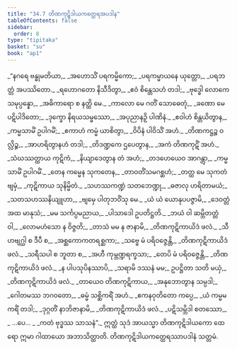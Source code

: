 ```yaml
---
title: "34.7 တိဏကုဋိဒါယကတ္ထေရအပဒါန"
tableOfContents: false
sidebar:
  order: 8
type: "tipitaka"
basket: "su"
book: "ap1"
---
```



<DynamicBreadcrumb />

<Division number="74" book="ap1">

<Paragraph number="3800" type="verses" book="ap1">
_“နဂရေ ဗန္ဓုမတိယာ,_  
_အဟောသိံ ပရကမ္မိကော;_  
_ပရကမ္မာယနေ ယုတ္တော,_  
_ပရဘတ္တံ အပဿိတော._  

</Paragraph>

</Division>
<Division number="75" book="ap1">

<Paragraph number="3801" type="verses" book="ap1">
_ရဟောဂတော နိသီဒိတွာ,_  
_ဧဝံ စိန္တေသဟံ တဒါ;_  
_ဗုဒ္ဓေါ လောကေ သမုပ္ပန္နော,_  
_အဓိကာရော စ နတ္ထိ မေ._  

</Paragraph>

</Division>
<Division number="76" book="ap1">

<Paragraph number="3802" type="verses" book="ap1">
_ကာလော မေ ဂတိံ သောဓေတုံ,_  
_ခဏော မေ ပဋိပါဒိတော;_  
_ဒုက္ခော နိရယသမ္ဖဿော,_  
_အပုညာနဉှိ ပါဏိနံ._  

</Paragraph>

</Division>
<Division number="77" book="ap1">

<Paragraph number="3803" type="verses" book="ap1">
_ဧဝါဟံ စိန္တယိတွာန,_  
_ကမ္မသာမိံ ဥပါဂမိံ;_  
_ဧကာဟံ ကမ္မံ ယာစိတွာ,_  
_ဝိပိနံ ပါဝိသိံ အဟံ._  

</Paragraph>

</Division>
<Division number="78" book="ap1">

<Paragraph number="3804" type="verses" book="ap1">
_တိဏကဋ္ဌဉ္စ ဝလ္လိဉ္စ,_  
_အာဟရိတွာနဟံ တဒါ;_  
_တိဒဏ္ဍကေ ဌပေတွာန,_  
_အကံ တိဏကုဋိံ အဟံ._  

</Paragraph>

</Division>
<Division number="79" book="ap1">

<Paragraph number="3805" type="verses" book="ap1">
_သံဃဿတ္ထာယ ကုဋိကံ,_  
_နိယျာဒေတွာန တံ အဟံ;_  
_တဒဟေယေဝ အာဂန္တွာ,_  
_ကမ္မသာမိံ ဥပါဂမိံ._  

</Paragraph>

</Division>
<Division number="80" book="ap1">

<Paragraph number="3806" type="verses" book="ap1">
_တေန ကမ္မေန သုကတေန,_  
_တာဝတိံသမဂစ္ဆဟံ;_  
_တတ္ထ မေ သုကတံ ဗျမှံ,_  
_ကုဋိကာယ သုနိမ္မိတံ._  

</Paragraph>

</Division>
<Division number="81" book="ap1">

<Paragraph number="3807" type="verses" book="ap1">
_သဟဿကဏ္ဍံ သတဘေဏ္ဍု,_  
_ဓဇာလု ဟရိတာမယံ;_  
_သတသဟဿနိယျူဟာ,_  
_ဗျမှေ ပါတုဘဝိံသု မေ._  

</Paragraph>

</Division>
<Division number="82" book="ap1">

<Paragraph number="3808" type="verses" book="ap1">
_ယံ ယံ ယောနုပပဇ္ဇာမိ,_  
_ဒေဝတ္တံ အထ မာနုသံ;_  
_မမ သင်္ကပ္ပမညာယ,_  
_ပါသာဒေါ ဥပတိဋ္ဌတိ._  

</Paragraph>

</Division>
<Division number="83" book="ap1">

<Paragraph number="3809" type="verses" book="ap1">
_ဘယံ ဝါ ဆမ္ဘိတတ္တံ ဝါ,_  
_လောမဟံသော န ဝိဇ္ဇတိ;_  
_တာသံ မမ န ဇာနာမိ,_  
_တိဏကုဋိကာယိဒံ ဖလံ._  

</Paragraph>

</Division>
<Division number="84" book="ap1">

<Paragraph number="3810" type="verses" book="ap1">
_သီဟဗျဂ္ဃါ စ ဒီပီ စ,_  
_အစ္ဆကောကတရစ္ဆကာ;_  
_သဗ္ဗေ မံ ပရိဝဇ္ဇေန္တိ,_  
_တိဏကုဋိကာယိဒံ ဖလံ._  

</Paragraph>

</Division>
<Division number="85" book="ap1">

<Paragraph number="3811" type="verses" book="ap1">
_သရီသပါ စ ဘူတာ စ,_  
_အဟီ ကုမ္ဘဏ္ဍရက္ခသာ;_  
_တေပိ မံ ပရိဝဇ္ဇေန္တိ,_  
_တိဏကုဋိကာယိဒံ ဖလံ._  

</Paragraph>

</Division>
<Division number="86" book="ap1">

<Paragraph number="3812" type="verses" book="ap1">
_န ပါပသုပိနဿာပိ,_  
_သရာမိ ဒဿနံ မမ;_  
ဥပဋ္ဌိတာ သတိ မယှံ,_  
_တိဏကုဋိကာယိဒံ ဖလံ._  

</Paragraph>

</Division>
<Division number="87" book="ap1">

<Paragraph number="3813" type="verses" book="ap1">
_တာယေဝ တိဏကုဋိကာယ,_  
_အနုဘောတွာန သမ္ပဒါ;_  
_ဂေါတမဿ ဘဂဝတော,_  
_ဓမ္မံ သစ္ဆိကရိံ အဟံ._  

</Paragraph>

</Division>
<Division number="88" book="ap1">

<Paragraph number="3814" type="verses" book="ap1">
_ဧကနဝုတိတော ကပ္ပေ,_  
_ယံ ကမ္မမကရိံ တဒါ;_  
_ဒုဂ္ဂတိံ နာဘိဇာနာမိ,_  
_တိဏကုဋိကာယိဒံ ဖလံ._  

</Paragraph>

</Division>
<Division number="89" book="ap1">

<Paragraph number="3815" type="verses" book="ap1">
_ပဋိသမ္ဘိဒါ စတဿော,_  
_ …ပေ… _  
_ကတံ ဗုဒ္ဓဿ သာသနံ”._  

</Paragraph>

<Paragraph number="3816" book="ap1">
ဣတ္ထံ သုဒံ အာယသ္မာ တိဏကုဋိဒါယကော ထေရော ဣမာ ဂါထာယော အဘာသိတ္ထာတိ.

</Paragraph>
</Division>

<Paragraph number="3817" type="center" book="ap1">
တိဏကုဋိဒါယကတ္ထေရဿာပဒါနံ သတ္တမံ.
</Paragraph>